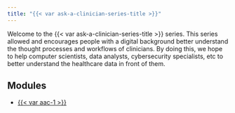 ```yaml
---
title: "{{< var ask-a-clinician-series-title >}}"
---
```


Welcome to the {{< var ask-a-clinician-series-title >}} series. This series allowed and encourages people with a digital background better understand the thought processes and workflows of clinicians. By doing this, we hope to help computer scientists, data analysts, cybersecurity specialists, etc to better understand the healthcare data in front of them.

## Modules

* [{{< var aac-1 >}}](ask-a-clinician-1.qmd)
